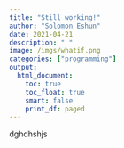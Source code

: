 ```yaml
---
title: "Still working!"
author: "Solomon Eshun"
date: 2021-04-21
description: " "
image: /imgs/whatif.png
categories: ["programming"]
output: 
  html_document:
    toc: true
    toc_float: true
    smart: false
    print_df: paged
---
```



dghdhshjs